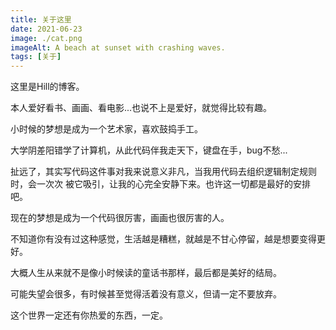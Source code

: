 ```yaml
---
title: 关于这里
date: 2021-06-23
image: ./cat.png
imageAlt: A beach at sunset with crashing waves.
tags: [关于]
---
```


这里是Hill的博客。

本人爱好看书、画画、看电影...也说不上是爱好，就觉得比较有趣。

小时候的梦想是成为一个艺术家，喜欢鼓捣手工。

大学阴差阳错学了计算机，从此代码伴我走天下，键盘在手，bug不愁...

扯远了，其实写代码这件事对我来说意义非凡，当我用代码去组织逻辑制定规则时，会一次次
被它吸引，让我的心完全安静下来。也许这一切都是最好的安排吧。

现在的梦想是成为一个代码很厉害，画画也很厉害的人。

不知道你有没有过这种感觉，生活越是糟糕，就越是不甘心停留，越是想要变得更好。

大概人生从来就不是像小时候读的童话书那样，最后都是美好的结局。

可能失望会很多，有时候甚至觉得活着没有意义，但请一定不要放弃。

这个世界一定还有你热爱的东西，一定。
